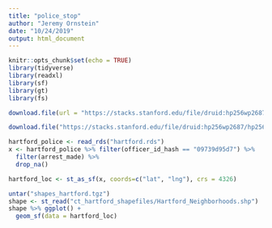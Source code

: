 ```yaml
---
title: "police_stop"
author: "Jeremy Ornstein"
date: "10/24/2019"
output: html_document
---
```


```r
knitr::opts_chunk$set(echo = TRUE)
library(tidyverse)
library(readxl)
library(sf)
library(gt)
library(fs)
```

```r
download.file(url = "https://stacks.stanford.edu/file/druid:hp256wp2687/hp256wp2687_ct_hartford_2019_08_13.rds", destfile = "hartford.rds")

download.file("https://stacks.stanford.edu/file/druid:hp256wp2687/hp256wp2687_ct_hartford_shapefiles_2019_08_13.tgz", destfile = "shapes_hartford.tgz")
```

```r
hartford_police <- read_rds("hartford.rds")
x <- hartford_police %>% filter(officer_id_hash == "09739d95d7") %>%
  filter(arrest_made) %>%
  drop_na()

hartford_loc <- st_as_sf(x, coords=c("lat", "lng"), crs = 4326)

untar("shapes_hartford.tgz") 
shape <- st_read("ct_hartford_shapefiles/Hartford_Neighborhoods.shp") 
shape %>% ggplot() +
  geom_sf(data = hartford_loc)

```


